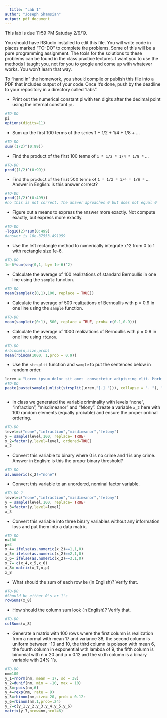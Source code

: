 ```yaml
---
  title: "Lab 1"
author: "Joseph Shamsian"
output: pdf_document
---
```

  
  This lab is due 11:59 PM Satuday 2/9/19. 

You should have RStudio installed to edit this file. You will write code in places marked "TO-DO" to complete the problems. Some of this will be a pure programming assignment. The tools for the solutions to these problems can be found in the class practice lectures. I want you to use the methods I taught you, not for you to google and come up with whatever works. You won't learn that way.

To "hand in" the homework, you should compile or publish this file into a PDF that includes output of your code. Once it's done, push by the deadline to your repository in a directory called "labs".

* Print out the numerical constant pi with ten digits after the decimal point using the internal constant `pi`.

```r
#TO-DO
pi
options(digits=11)
```

* Sum up the first 100 terms of the series 1 + 1/2 + 1/4 + 1/8 + ...

```r
#TO-DO
sum((1/2)^(0:99))
```

* Find the product of the first 100 terms of `1 * 1/2 * 1/4 * 1/8 *` ...

```r
#TO-DO
prod((1/2)^(0:99))
```


* Find the product of the first 500 terms of `1 * 1/2 * 1/4 * 1/8 *` ... Answer in English: is this answer correct? 
  
```r
#TO-DO
prod((1/2)^(0:499))
#no this is not correct. The answer aproaches 0 but does not equal 0
```

* Figure out a means to express the answer more exactly. Not compute exactly, but express more exactly.

```r
#TO-DO
-log10(2)*sum(0:499)
#answer is 10e-37553.491959
```


* Use the left rectangle method to numerically integrate x^2 from 0 to 1 with rectangle size 1e-6.

```r
#TO-DO
1e-6*sum(seq(0,1, by= 1e-6)^2)
```


* Calculate the average of 100 realizations of standard Bernoullis in one line using the `sample` function.

```r
#TO-DO
mean(sample(c(0,1),100, replace = TRUE))

```


* Calculate the average of 500 realizations of Bernoullis with p = 0.9 in one line using the `sample` function.

```r
#TO-DO 
mean(sample(c(0:1), 500, replace = TRUE, prob= c(0.1,0.9)))
```


* Calculate the average of 1000 realizations of Bernoullis with p = 0.9 in one line using `rbinom`.

```r
#TO-DO 
#rbinom(n,size,prob)
mean(rbinom(1000, 1,prob = 0.9))
```

* Use the `strsplit` function and `sample` to put the sentences below in random order.

```r
lorem = "Lorem ipsum dolor sit amet, consectetur adipiscing elit. Morbi posuere varius volutpat. Morbi faucibus ligula id massa ultricies viverra. Donec vehicula sagittis nisi non semper. Donec at tempor erat. Integer dapibus mi lectus, eu posuere arcu ultricies in. Cras suscipit id nibh lacinia elementum. Curabitur est augue, congue eget quam in, scelerisque semper magna. Aenean nulla ante, iaculis sed vehicula ac, finibus vel arcu. Mauris at sodales augue. "
#TO-DO
paste(paste(sample(unlist(strsplit(lorem,"[.] "))), collapse = ". "), ".", sep = "")



```

* In class we generated the variable criminality with levels "none", "infraction", "misdimeanor" and "felony". Create a variable `x_2` here with 100 random elements (equally probable) and ensure the proper ordinal ordering.

```r
#TO-DO
level=c("none","infraction","misdimeanor","felony")
y = sample(level,100, replace= TRUE)
x_2=factor(y,level=level, ordered=TRUE)
x_2

```

* Convert this variable to binary where 0 is no crime and 1 is any crime. Answer in English: is this the proper binary threshold?
  
```r
#TO-DO
as.numeric(x_2!="none")

```

* Convert this variable to an unordered, nominal factor variable.

```r
#TO-DO ?
level=c("none","infraction","misdimeanor","felony")
y = sample(level,100, replace= TRUE)
x_3=factor(y,level=level)
x_3

```

* Convert this variable into three binary variables without any information loss and put them into a data matrix.

```r
#TO-DO
n=100
p=3
x_4= ifelse(as.numeric(x_2)==1,1,0)
x_5= ifelse(as.numeric(x_2)==2,1,0)
x_6= ifelse(as.numeric(x_2)==3,1,0)
x_7= c(x_4,x_5,x_6)
x_8= matrix(x_7,n,p)
x_8
```

* What should the sum of each row be (in English)? Verify that. 


```r
#TO-DO
#Should be either 0's or 1's 
rowSums(x_8)

```

* How should the column sum look (in English)? Verify that.


```r
#TO-DO
colSums(x_8)
```

* Generate a matrix with 100 rows where the first column is realization from a normal with mean 17 and variance 38, the second column is uniform between -10 and 10, the third column is poisson with mean 6, the fourth column in exponential with lambda of 9, the fifth column is binomial with n = 20 and p = 0.12 and the sixth column is a binary variable with 24% 1's.


```r
#TO-DO
nm=100
y_1=rnorm(nm, mean = 17, sd = 38)
y_2=dunif(nm, min = -10, max = 10)
y_3=rpois(nm,6)
y_4=rexp(nm, rate = 9)
y_5=rbinom(nm,size= 20, prob = 0.12)
y_6=rbinom(nm,1,prob=.24)
y_7=c(y_1,y_2,y_3,y_4,y_5,y_6)
matrix(y_7,nrow=nm,ncol=6)

```








